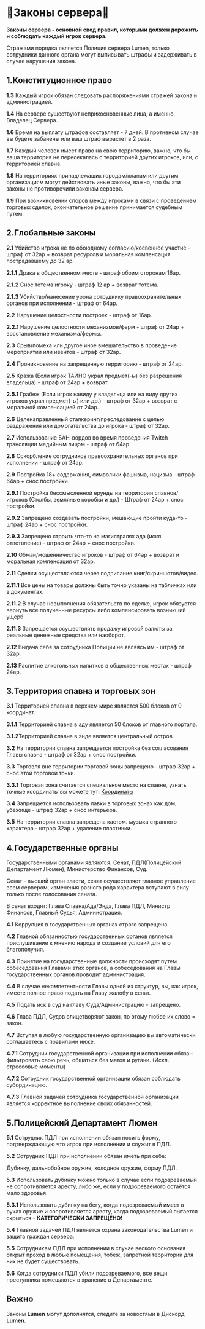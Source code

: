 # 🚩Законы сервера🚩
**Законы сервера - основной свод правил, которыми должен дорожить и соблюдать каждый игрок сервера.**

Стражами порядка является Полиция сервера Lumen, только сотрудники данного органа могут выписывать штрафы и задерживать в случае нарушения закона.

## 1.Конституционное право

**1.3** Каждый игрок обязан следовать распоряжениями стражей закона и администрацией.

**1.4** На сервере существуют неприкосновенные лица, а именно, Владелец Сервера.

**1.6** Время на выплату штрафов составляет - 7 дней. В противном случае вы будете забанены или ваш штраф вырастет в 2 раза.

**1.7** Каждый человек имеет право на свою территорию, важно, что бы ваша территория не пересекалась с территорией других игроков, или, с территорией спавна.

**1.8** На территориях принадлежащих городам/кланам или другим организациям могут действовать иные законы, важно, что бы эти законы не противоречили законам сервера.

**1.9** При возникновении споров между игроками в связи с проведением торговых сделок, окончательное решение принимается судебным путем.

## 2.Глобальные законы

**2.1** Убийство игрока не по обоюдному согласию/косвенное участие - штраф от 32ар  + возврат ресурсов и моральная компенсация пострадавшему до 32 ар.

**2.1.1** Драка в общественном месте - штраф обоим сторонам 16ар.

**2.1.2** Снос тотема игроку - штраф 12 ар + возврат тотема.

**2.1.3** Убийство/нанесение урона сотруднику правоохранительных органов при исполнении - штраф от 64ар.

**2.2** Нарушение целостности построек - штраф от 16ар.

**2.2.1** Нарушение целостности механизмов/ферм - штраф от 24ар + восстановление механизма/фермы.

**2.3** Срыв/помеха или другое иное вмешательство в проведение мероприятий или ивентов - штраф от 32ар.

**2.4** Проникновение на запрещенную территорию - штраф от 24ар.

**2.5** Кража (Если игрок ТАЙНО украл предмет(-ы) без разрешения владельца) - штраф от 24ар + возврат.

**2.5.1** Грабеж (Если игрок навиду у владельца или на виду других игроков украл предмет(-ы) или др.) - штраф от 32ар + возврат с моральной компенсацией от 24ар.

**2.6** Целенаправленный сталкеринг/преследование с целью раздражения или домогательства до игрока - штраф от 32ар.

**2.7** Использование БАН-вордов во время проведения Twitch трансляции медийным лицом - штраф от 64ар.

**2.8** Оскорбление сотрудников правоохранительных органов при исполнении - штраф от 24ар.

**2.9** Постройка 18+ содержания, символики фашизма, нацизма - штраф 64ар + снос постройки.

**2.9.1** Постройка бессмысленной ерунды на территории спавнов/игроков (Столбы, земляные коробки и др.) - Штраф от 24ар + снос постройки.

**2.9.2** Запрещено создавать постройки, мешающие пройти куда-то - штраф 24ар + снос постройки.

**2.9.3** Запрещено строить что-то на магистралях ада (искл. ответвление) - штраф от 24ар + снос постройки.

**2.10** Обман/мошенничество игроков - штраф от 64ар + возврат и моральная компенсация от 32ар.

**2.11** Сделки осуществляются через подписание книг/скриншотов/видео.

**2.11.1** Все цены на товары должны быть точно указаны на табличках или в документах.

**2.11.2** В случае невыполнения обязательств по сделке, игрок обязуется вернуть все полученные ресурсы либо компенсировать возникший ущерб.

**2.11.3** Запрещается осуществлять продажу игровой валюты за реальные денежные средства или наоборот.

**2.12** Выдача себя за сотрудника Полиции не являясь им - штраф от 32ар.

**2.13** Распитие алкогольных напитков в общественных местах - штраф 24ар.

## 3.Территория спавна и торговых зон

**3.1** Территорией спавна в верхнем мире является 500 блоков от 0 координат.

**3.1.1** Территорией спавна в аду является 50 блоков от главного портала.

**3.1.2**Территорией спавна в энде является центральный остров.

**3.2** На территории спавна запрещается постройка без согласования Главы спавна - штраф от 32ар + снос постройки.

**3.3** Торговля вне территории торговой зоны запрещено - штраф 32ар + снос этой торговой точки.

**3.3.1** Торговая зона считается специальное место на спавне, узнать точные координаты вы можете тут: [Координаты](https://discord.gg/3VBNjKk9)

**3.4** Запрещается использовать лавки в торговых зонах как дом, убежище - штраф 32ар + снос интерьера.

**3.5** На территории спавна запрещена кастом. музыка странного характера - штраф 32ар + удаление пластинки.

## 4.Государственные органы

Государственными органами являются: Сенат, ПДЛ(Полицейский Департамент Люмен), Министерство Финансов, Суд.

Сенат - высший орган власти, сенат осуществляет главное управление всем сервером, изменения разного рода характера вступают в силу только после голосования сената.

В сенат входят: Глава Спавна/Ада/Энда, Глава ПДЛ, Министр Финансов, Главный Судья, Администрация.

**4.1** Коррупция в государственных органах строго запрещена.

**4.2** Главной обязанностью государственных органов является прислушивание к мнению народа и создание условий для его благополучия.

**4.3** Принятие на государственные должности происходят путем собеседования Главами этих органов, а собеседования на Главы государственных органов проводит администрация.

**4.4** В случае некомпетентности Главы одной из структур, вы, как игрок, имеете полное право подать на Главу жалобу в сенат.

**4.5** Подать иск в суд на главу Суда/Администрацию - запрещено.

**4.6** Глава ПДЛ, Судов олицетворяют закон, по этому любое их слово = закон.

**4.7** Вступая в любую государственную организацию вы автоматически соглашаетесь с правилами ниже.

**4.7.1** Сотрудник государственной организации при исполнении обязан фильтровать свою речь, общаться без матов и ругани. (Искл. стрессовые моменты)

**4.7.2** Сотрудник государственной организации обязан соблюдать субординацию.

**4.7.3** Главной задачей сотрудника государственной организации является корректное выполнение своих обязанностей.

## 5.Полицейский Департамент Люмен

**5.1** Сотрудник ПДЛ при исполнении обязан носить форму, подтверждающую что игрок при исполнении и служит в ПДЛ.

**5.2** Сотрудник ПДЛ при исполнении обязан иметь при себе:

Дубинку, дальнобойное оружие, холодное оружие, форму ПДЛ.

**5.3** Использовать дубинку можно только в случае если подозреваемый не сопротивляется аресту, либо же, если у подозреваемого остаётся мало здоровья.

**5.3.1** Использовать дубинку на бегу, когда подозреваемый имеет в руках оружие и сопротивляется аресту, когда подозреваемый пытается скрыться - **КАТЕГОРИЧЕСКИ ЗАПРЕЩЕНО!**

**5.4** Главной задачей ПДЛ является охрана законодательства Lumen и защита граждан сервера.

**5.5** Сотрудникам ПДЛ при исполнении в случае веского основания открыт проход в любые помещения, тобеж, запретной территории для них не будет существовать.

**5.6** Когда сотрудники ПДЛ убили подозреваемого, все вещи преступника помещаются в хранение в Департаменте.

## Важно

Законы **Lumen** могут дополнятся, следите за новостями в Дискорд **Lumen**.

